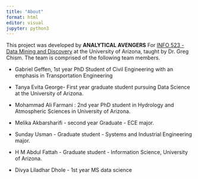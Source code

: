 ```yaml
---
title: "About"
format: html
editor: visual
jupyter: python3
---
```


This project was developed by **ANALYTICAL AVENGERS** For [INFO 523 - Data Mining and Discovery](https://datamineaz.org/) at the University of Arizona, taught by Dr. Greg Chism. The team is comprised of the following team members.

-   Gabriel Geffen, 1st year PhD Student of Civil Engineering with an emphasis in Transportation Engineering

-   Tanya Evita George- First year graduate student pursuing Data Science at the University of Arizona.

-   Mohammad Ali Farmani : 2nd year PhD student in Hydrology and Atmospheric Sciences in University of Arizona.

-   Melika Akbarsharifi - second year Graduate - ECE major.

-   Sunday Usman - Graduate student - Systems and Industrial Engineering major.

-   H M Abdul Fattah - Graduate student - Information Science, University of Arizona.

- Divya Liladhar Dhole - 1st year MS data science
